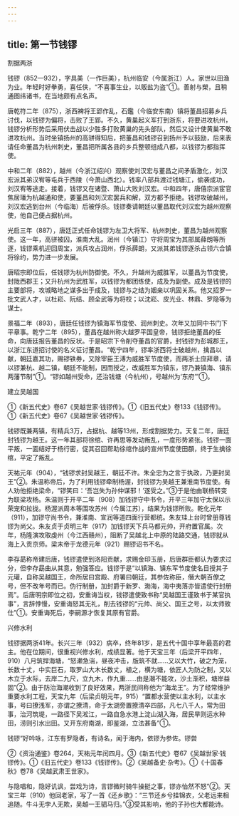 ```yaml
---
---
---
```

title: 第一节钱镠
---



割据两浙

钱镠（852—932），字具美（一作巨美），杭州临安（今属浙江）人。家世以田渔为业。年轻时好拳勇，喜任侠，“不喜事生业，以贩盐为盗”①。善射与槊，且稍通图纬诸书，在当地颇有点名声。

唐乾符二年（875），浙西裨将王郢作乱，石鑑（今临安东南）镇将董昌招募乡兵讨伐，以钱镠为偏将，击败了王郢。不久，黄巢起义军打到浙东，将要进攻杭州，钱镠分析形势后采用伏击战以少胜多打败黄巢的先头部队，然后又设计使黄巢不敢进攻杭州。当时坐镇扬州的高骈得知后，把董昌和钱镠召到扬州予以鼓励，后来表请任命董昌为杭州刺史，董昌把所属各县的乡兵整顿组成八都，以钱镠为都指挥使。

中和二年（882），越州（今浙江绍兴）观察使刘汉宏与董昌之间矛盾激化，刘汉宏派其弟汉宥等屯兵于西陵（今萧山西北）。钱率八部兵渡过钱塘江，偷袭成功，刘汉宥等逃走。接着，钱镠又在诸暨、萧山大败刘汉宏。中和四年，唐僖宗派宦官焦居璠为杭越通和使，要董昌和刘汉宏罢兵和解，双方都予拒绝。钱镠攻破越州，刘汉宏逃到台州（今临海）后被俘杀。钱镠奏请朝廷以董昌取代刘汉宏为越州观察使，他自己便占据杭州。

光启三年（887），唐廷正式任命钱镠为左卫大将军、杭州刺史，董昌为越州观察使。这一年，高骈被囚，淮南大乱。润州（今镇江）守将周宝为其部属薛朗等所逐，钱镠乘机迎回周宝，派兵攻占润州，俘杀薛朗，又派其弟钱镠逐杀占领六合镇将徐约，势力进一步发展。

唐昭宗即位后，任钱镠为杭州防御使。不久，升越州为威胜军，以董昌为节度使，封陇西郡王；又升杭州为武胜军，以钱镠为都团练使，成及为副使。成及是钱镠的主要部将，攻城略地之谋多出于成及，钱镠与之结为姻亲以巩固关系。他又招罗一批文武人才，以杜崧、阮结、顾全武等为将校；以沈崧、皮光业、林鼎、罗隐等为谋士。

景福二年（893），唐廷任钱镠为镇海军节度使、润州刺史。次年又加同中书门下平章事。乾宁二年（895），董昌在越州称大越罗平国皇帝，钱镠拒绝董昌的任命，向唐廷报告董昌的反状。于是昭宗下令削夺董昌的官爵，封钱镠为彭城郡王，以浙江东道招讨使的名义征讨董昌。“乾宁四年，镠率浙西将士破越州，擒昌以献，朝廷嘉其功，赐镠铁券，又除宰臣王溥为威胜军节度使，而两浙士庶拜章，请以镠兼杭、越二镇，朝廷不能制，因而授之，改威胜军为镇东，镠乃兼镇海、镇东两藩节制”①。“镠如越州受命，还治钱塘（今杭州），号越州为‘东府’”①。

建立吴越国

①《新五代史》卷67《吴越世家·钱镠传》。①《旧五代史》卷133《钱镠传》。①《新五代史》卷67《吴越世家·钱镠传》。

钱镠既兼两镇，有精兵3万，占据杭、越等13州，形成割据势力。天复二年，唐廷封钱镠为越王。这一年其部将徐绾、许再思等发动叛乱，一度形势紧张。钱镠一面平叛，一面结好于杨行密，促其召回帮助徐绾作战的宣州节度使田頵，终于生擒徐绾，平定了叛乱。

天祐元年（904），“钱镠求封吴越王，朝廷不许。朱全忠为之言于执政，乃更封吴王”②。朱温称帝后，为了利用钱镠牵制杨渥，封钱镠为吴越王兼淮南节度使。有人劝他拒绝梁命，“镠笑曰：‘吾岂失为孙仲谋邪！’遂受之。”③于是他由联杨转变为联梁攻杨。朱温则于开平二年（908）加钱镠守中书令，开平三年加守太保以示荣宠和拉拢。杨渥派周本等围攻苏州（今属江苏），结果为钱镠所败。乾化元年（911），加镠守尚书令，兼淮南、宣润等道四面行营都统。朱友珪上台时曾册尊钱镠为尚父。朱友贞于贞明三年（917）加钱镠天下兵马都元帅，开府置官属。次年，杨隆演攻取虔州（今江西赣州），阻断了吴越北上中原的陆路交通，钱镠就从海上入贡京师。梁末帝于龙德元年（921）赐镠诏书不名。

李存勗称帝建后唐，钱镠遣使到洛阳贡献，求赐金印玉册，后唐群臣都认为要求过分，但李存勗曲从其意，勉强答应。钱镠于是“以镇海、镇东军节度使名目授其子元瓘，自称吴越国王，命所居曰宫殿、府署曰朝廷，其参佐称臣，僭大朝百僚之号，但不改年号而已。伪行制册，加封爵于新罗、渤海，海中夷落亦皆遣使行封册焉”。后唐明宗即位之初，安重诲当权，钱镠遣使致书称“吴越国王谨致书于某官执事”，言辞悖慢，安重诲怒其无礼，削去钱镠的“元帅、尚父、国王之号，以太师致仕”①。安重诲死后，李嗣源才恢复其原有官爵。

兴修水利

钱镠据两浙41年。长兴三年（932）病卒，终年81岁，是五代十国中享年最高的君主。他在位期间，很重视兴修水利，成绩显著。他于天宝三年（后梁开平四年，910）八月筑捍海塘，“怒濑急湍，昼夜冲击，版筑不就……又以大竹，破之为笼，长数十丈，中实巨石，取罗山大木长数丈，植之，横为塘，依匠人为防之制，又以木立于水际，去岸二九尺，立九木，作九重……由是潮不能攻，沙土渐积，塘岸益固”②。由于防治海潮收到了良好效果，两浙民间称他为“海龙王”。为了经常维护重要水利工程，天宝九年（后梁贞明元年，915）“置都水营使以主水利，以主水事，号曰撩浅军，亦谓之撩清，命于太湖旁置撩清卒四部，凡七八千人，常为田事，治河筑堤，一路径下吴淞江，一路自急水港上淀山湖入海，居民旱则运水种田，涝则引水出田。又开东府南湖，即鉴湖，立法甚备”①。

钱镠“好吟咏，江东有罗隐者，有诗名，闻于海内，依镠为参佐。镠尝

②《资治通鉴》卷264，天祐元年闰四月。③《新五代史》卷67《吴越世家·钱镠传》。①《旧五代史》卷133《钱镠传》。②《吴越备史·杂考》。①《十国春秋》卷78《吴越武肃王世家》。

与隐唱和，隐好讥讽，尝戏为诗，言镠微时骑牛操挺之事，镠亦怡然不怒”②。天宝三年（910）他回老家，写了一首《还乡歌》：“三节还乡兮挂锦衣，父老远来相追随。牛斗无孛人无欺，吴越一王驷马归。”③受其影响，他的子孙也大都能诗。